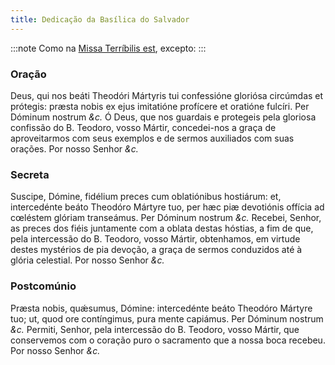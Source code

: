 ```yaml
---
title: Dedicação da Basílica do Salvador
---
```


:::note
Como na [Missa Terríbilis est](/missal/comum/25dedicacaoigreja), excepto:
:::

### Oração

<div class="grid grid-cols-2 gap-5">
  <span class="text-justify">
    Deus, qui nos beáti Theodóri Mártyris tui confessióne gloriósa circúmdas et
    prótegis: præsta nobis ex ejus imitatióne profícere et oratióne fulcíri. Per
    Dóminum nostrum <em>&c.</em>
  </span>
  <span class="text-justify">
    Ó Deus, que nos guardais e protegeis pela gloriosa confissão do B. Teodoro,
    vosso Mártir, concedei-nos a graça de aproveitarmos com seus exemplos e de
    sermos auxiliados com suas orações. Por nosso Senhor <em>&c.</em>
  </span>
</div>

### Secreta

<div class="grid grid-cols-2 gap-5">
  <span class="text-justify">
    Suscipe, Dómine, fidélium preces cum oblatiónibus hostiárum: et,
    intercedénte beáto Theodóro Mártyre tuo, per hæc piæ devotiónis offícia ad
    cœléstem glóriam transeámus. Per Dóminum nostrum <em>&c.</em>
  </span>
  <span class="text-justify">
    Recebei, Senhor, as preces dos fiéis juntamente com a oblata destas hóstias,
    a fim de que, pela intercessão do B. Teodoro, vosso Mártir, obtenhamos, em
    virtude destes mystérios de pia devoção, a graça de sermos conduzidos até à
    glória celestial. Por nosso Senhor <em>&c.</em>
  </span>
</div>

### Postcomúnio

<div class="grid grid-cols-2 gap-5">
  <span class="text-justify">
    Præsta nobis, quǽsumus, Dómine: intercedénte beáto Theodóro Mártyre tuo; ut,
    quod ore contíngimus, pura mente capiámus. Per Dóminum nostrum <em>&c.</em>
  </span>
  <span class="text-justify">
    Permiti, Senhor, pela intercessão do B. Teodoro, vosso Mártir, que
    conservemos com o coração puro o sacramento que a nossa boca recebeu. Por
    nosso Senhor <em>&c.</em>
  </span>
</div>
